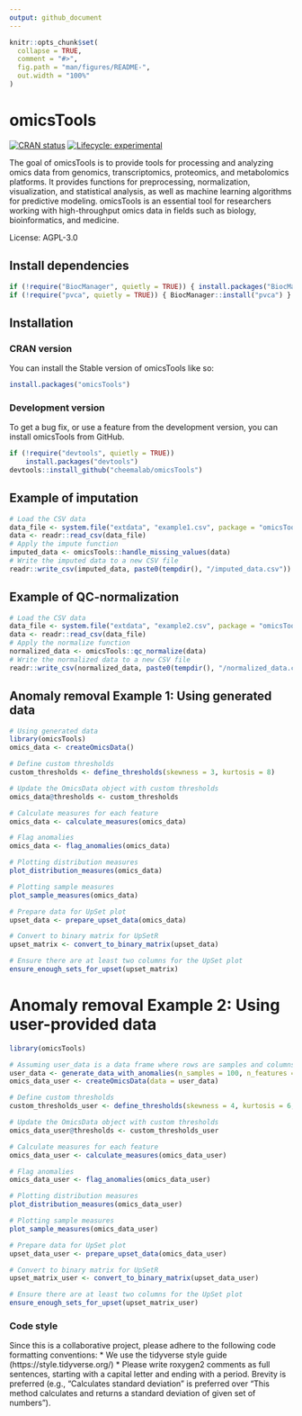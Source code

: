 ```yaml
---
output: github_document
---
```


<!-- README.md is generated from README.Rmd. Please edit that file -->

```r
knitr::opts_chunk$set(
  collapse = TRUE,
  comment = "#>",
  fig.path = "man/figures/README-",
  out.width = "100%"
)
```

# omicsTools

<!-- badges: start -->
[![CRAN status](https://www.r-pkg.org/badges/version/omicsTools)](https://cran.r-project.org/package=omicsTools)
[![Lifecycle: experimental](https://img.shields.io/badge/lifecycle-experimental-orange.svg)](https://lifecycle.r-lib.org/articles/stages.html#experimental)

<!-- badges: end -->

The goal of omicsTools is to provide tools for processing and analyzing omics data from genomics, transcriptomics, proteomics, and metabolomics platforms. It provides functions for preprocessing, normalization, visualization, and statistical analysis, as well as machine learning algorithms for predictive modeling. omicsTools is an essential tool for researchers working with high-throughput omics data in fields such as biology, bioinformatics, and medicine.

License: AGPL-3.0


## Install dependencies

```r
if (!require("BiocManager", quietly = TRUE)) { install.packages("BiocManager") }
if (!require("pvca", quietly = TRUE)) { BiocManager::install("pvca") }
```

## Installation

### CRAN version

You can install the Stable version of omicsTools like so:

```r
install.packages("omicsTools")
```

### Development version

To get a bug fix, or use a feature from the development version, you can install omicsTools from GitHub.
```r
if (!require("devtools", quietly = TRUE))
    install.packages("devtools")
devtools::install_github("cheemalab/omicsTools")
```



## Example of imputation

```r
# Load the CSV data
data_file <- system.file("extdata", "example1.csv", package = "omicsTools")
data <- readr::read_csv(data_file)
# Apply the impute function
imputed_data <- omicsTools::handle_missing_values(data)
# Write the imputed data to a new CSV file
readr::write_csv(imputed_data, paste0(tempdir(), "/imputed_data.csv"))
```


## Example of QC-normalization


```r
# Load the CSV data
data_file <- system.file("extdata", "example2.csv", package = "omicsTools")
data <- readr::read_csv(data_file)
# Apply the normalize function
normalized_data <- omicsTools::qc_normalize(data)
# Write the normalized data to a new CSV file
readr::write_csv(normalized_data, paste0(tempdir(), "/normalized_data.csv"))
```


## Anomaly removal Example 1: Using generated data

```r
# Using generated data
library(omicsTools)
omics_data <- createOmicsData()

# Define custom thresholds
custom_thresholds <- define_thresholds(skewness = 3, kurtosis = 8)

# Update the OmicsData object with custom thresholds
omics_data@thresholds <- custom_thresholds

# Calculate measures for each feature
omics_data <- calculate_measures(omics_data)

# Flag anomalies
omics_data <- flag_anomalies(omics_data)

# Plotting distribution measures
plot_distribution_measures(omics_data)

# Plotting sample measures
plot_sample_measures(omics_data)

# Prepare data for UpSet plot
upset_data <- prepare_upset_data(omics_data)

# Convert to binary matrix for UpSetR
upset_matrix <- convert_to_binary_matrix(upset_data)

# Ensure there are at least two columns for the UpSet plot
ensure_enough_sets_for_upset(upset_matrix)
```

# Anomaly removal Example 2: Using user-provided data

```r

library(omicsTools)

# Assuming user_data is a data frame where rows are samples and columns are features
user_data <- generate_data_with_anomalies(n_samples = 100, n_features = 200)  # Replace with actual data loading if available
omics_data_user <- createOmicsData(data = user_data)

# Define custom thresholds
custom_thresholds_user <- define_thresholds(skewness = 4, kurtosis = 6, shapiro_p = 1e-5, cooks_distance = 0.5, lof = 10)

# Update the OmicsData object with custom thresholds
omics_data_user@thresholds <- custom_thresholds_user

# Calculate measures for each feature
omics_data_user <- calculate_measures(omics_data_user)

# Flag anomalies
omics_data_user <- flag_anomalies(omics_data_user)

# Plotting distribution measures
plot_distribution_measures(omics_data_user)

# Plotting sample measures
plot_sample_measures(omics_data_user)

# Prepare data for UpSet plot
upset_data_user <- prepare_upset_data(omics_data_user)

# Convert to binary matrix for UpSetR
upset_matrix_user <- convert_to_binary_matrix(upset_data_user)

# Ensure there are at least two columns for the UpSet plot
ensure_enough_sets_for_upset(upset_matrix_user)
```

### Code style

Since this is a collaborative project, please adhere to the following code formatting conventions:
* We use the tidyverse style guide (https://style.tidyverse.org/)
* Please write roxygen2 comments as full sentences, starting with a capital letter and ending with a period. Brevity is preferred (e.g., "Calculates standard deviation" is preferred over "This method calculates and returns a standard deviation of given set of numbers").
